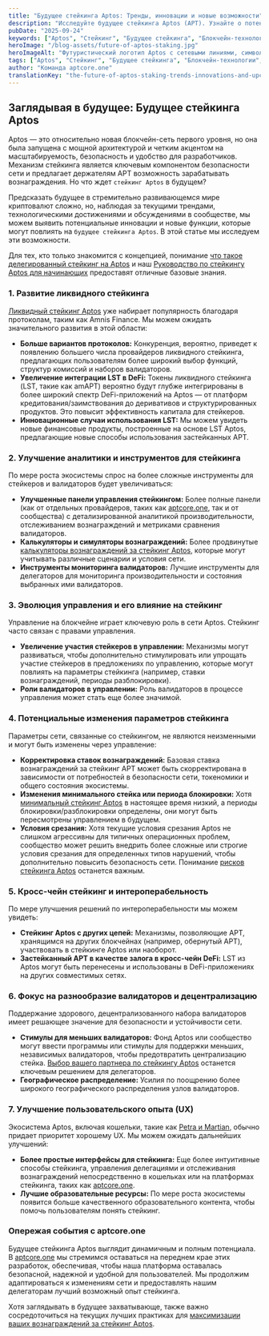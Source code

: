 ```yaml
---
title: "Будущее стейкинга Aptos: Тренды, инновации и новые возможности"
description: "Исследуйте будущее стейкинга Aptos (APT). Узнайте о потенциальных трендах, таких как продвинутый ликвидный стейкинг, влиянии на управление и новых функциях, которые могут повлиять на вознаграждения APT."
pubDate: "2025-09-24"
keywords: ["Aptos", "Стейкинг", "Будущее стейкинга", "Блокчейн-технологии", "APT", "Крипто-тренды", "Инновации", "aptcore.one"]
heroImage: "/blog-assets/future-of-aptos-staking.jpg"  
heroImageAlt: "Футуристический логотип Aptos с сетевыми линиями, символизирующими будущие тренды и инновации в стейкинге APT"
tags: ["Aptos", "Стейкинг", "Будущее стейкинга", "Блокчейн-технологии", "APT", "Крипто-тренды", "Инновации", "aptcore.one"]
author: "Команда aptcore.one"
translationKey: "the-future-of-aptos-staking-trends-innovations-and-upcoming-features"
---
```


## Заглядывая в будущее: Будущее стейкинга Aptos

Aptos — это относительно новая блокчейн-сеть первого уровня, но она была запущена с мощной архитектурой и четким акцентом на масштабируемость, безопасность и удобство для разработчиков. Механизм стейкинга является ключевым компонентом безопасности сети и предлагает держателям APT возможность зарабатывать вознаграждения. Но что ждет `стейкинг Aptos` в будущем?

Предсказать будущее в стремительно развивающемся мире криптовалют сложно, но, наблюдая за текущими трендами, технологическими достижениями и обсуждениями в сообществе, мы можем выявить потенциальные инновации и новые функции, которые могут повлиять на `будущее стейкинга Aptos`. В этой статье мы исследуем эти возможности.

Для тех, кто только знакомится с концепцией, понимание [что такое делегированный стейкинг на Aptos](/blog/ru/chto-takoe-delegirovannyj-stejking-na-aptos-i-kak-on-rabotaet-ponyatnoe-obyasnenie) и наш [Руководство по стейкингу Aptos для начинающих](/blog/ru/rukovodstvo-dlya-nachinayushchih-po-stejkingu-aptos-apt-na-aptcore-one) предоставят отличные базовые знания.

### 1. Развитие ликвидного стейкинга

[Ликвидный стейкинг Aptos](/blog/ru/glubokoe-pogruzhenie-v-likvidnyj-stejking-aptos-razblokirujte-likvidnost-i-maksimizirujte-nagrady-apt) уже набирает популярность благодаря протоколам, таким как Amnis Finance. Мы можем ожидать значительного развития в этой области:

* **Больше вариантов протоколов:** Конкуренция, вероятно, приведет к появлению большего числа провайдеров ликвидного стейкинга, предлагающих пользователям более широкий выбор функций, структур комиссий и наборов валидаторов.
* **Увеличение интеграции LST в DeFi:** Токены ликвидного стейкинга (LST, такие как amAPT) вероятно будут глубже интегрированы в более широкий спектр DeFi-приложений на Aptos — от платформ кредитования/заимствования до деривативов и структурированных продуктов. Это повысит эффективность капитала для стейкеров.
* **Инновационные случаи использования LST:** Мы можем увидеть новые финансовые продукты, построенные на основе LST Aptos, предлагающие новые способы использования застейканных APT.

### 2. Улучшение аналитики и инструментов для стейкинга

По мере роста экосистемы спрос на более сложные инструменты для стейкеров и валидаторов будет увеличиваться:

* **Улучшенные панели управления стейкингом:** Более полные панели (как от отдельных провайдеров, таких как [aptcore.one](https://aptcore.one), так и от сообщества) с детализированной аналитикой производительности, отслеживанием вознаграждений и метриками сравнения валидаторов.
* **Калькуляторы и симуляторы вознаграждений:** Более продвинутые [калькуляторы вознаграждений за стейкинг Aptos](/blog/ru/nagrady-za-steking-aptos-raznica-mezhdu-apr-i-apy-i-kak-ih-pokazyvaet-aptcore-one), которые могут учитывать различные сценарии и условия сети.
* **Инструменты мониторинга валидаторов:** Лучшие инструменты для делегаторов для мониторинга производительности и состояния выбранных ими валидаторов.

### 3. Эволюция управления и его влияние на стейкинг

Управление на блокчейне играет ключевую роль в сети Aptos. Стейкинг часто связан с правами управления.

* **Увеличение участия стейкеров в управлении:** Механизмы могут развиваться, чтобы дополнительно стимулировать или упрощать участие стейкеров в предложениях по управлению, которые могут повлиять на параметры стейкинга (например, ставки вознаграждений, периоды разблокировки).
* **Роли валидаторов в управлении:** Роль валидаторов в процессе управления может стать еще более значимой.

### 4. Потенциальные изменения параметров стейкинга

Параметры сети, связанные со стейкингом, не являются неизменными и могут быть изменены через управление:

* **Корректировка ставок вознаграждений:** Базовая ставка вознаграждений за стейкинг APT может быть скорректирована в зависимости от потребностей в безопасности сети, токеномики и общего состояния экосистемы.
* **Изменения минимального стейка или периода блокировки:** Хотя [минимальный стейкинг Aptos](/blog/ru/minimum-dlya-stejkinga-aptos-skolko-apt-nuzhno-chtoby-nachat) в настоящее время низкий, а периоды блокировки/разблокировки определены, они могут быть пересмотрены управлением в будущем.
* **Условия срезания:** Хотя текущие условия срезания Aptos не слишком агрессивны для типичных операционных проблем, сообщество может решить внедрить более сложные или строгие условия срезания для определенных типов нарушений, чтобы дополнительно повысить безопасность сети. Понимание [рисков стейкинга Aptos](/blog/ru/riski-stekinga-aptos-ponyatnoe-rukovodstvo-po-ih-snizheniyu) останется важным.

### 5. Кросс-чейн стейкинг и интероперабельность

По мере улучшения решений по интероперабельности мы можем увидеть:

* **Стейкинг Aptos с других цепей:** Механизмы, позволяющие APT, хранящимся на других блокчейнах (например, обернутый APT), участвовать в стейкинге Aptos или наоборот.
* **Застейканный APT в качестве залога в кросс-чейн DeFi:** LST из Aptos могут быть перенесены и использованы в DeFi-приложениях на других совместимых сетях.

### 6. Фокус на разнообразие валидаторов и децентрализацию

Поддержание здорового, децентрализованного набора валидаторов имеет решающее значение для безопасности и устойчивости сети.

* **Стимулы для меньших валидаторов:** Фонд Aptos или сообщество могут ввести программы или стимулы для поддержки меньших, независимых валидаторов, чтобы предотвратить централизацию стейка. [Выбор вашего партнера по стейкингу Aptos](/blog/ru/vybor-partnera-dlya-stejkinga-aptos-maksimizirujte-nagrady-i-bezopasnost-s-aptcore-one) останется ключевым решением для делегаторов.
* **Географическое распределение:** Усилия по поощрению более широкого географического распределения узлов валидаторов.

### 7. Улучшение пользовательского опыта (UX)

Экосистема Aptos, включая кошельки, такие как [Petra и Martian](/blog/ru/sravnenie-luchshih-koshelkov-dlya-stejkinga-aptos-petra-vs-pontem-vs-vash-luchshij-vybor), обычно придает приоритет хорошему UX. Мы можем ожидать дальнейших улучшений:

* **Более простые интерфейсы для стейкинга:** Еще более интуитивные способы стейкинга, управления делегациями и отслеживания вознаграждений непосредственно в кошельках или на платформах стейкинга, таких как [aptcore.one](https://aptcore.one).
* **Лучшие образовательные ресурсы:** По мере роста экосистемы появится больше качественного образовательного контента, чтобы помочь пользователям понять стейкинг.

### Опережая события с aptcore.one

Будущее стейкинга Aptos выглядит динамичным и полным потенциала. В [aptcore.one](https://aptcore.one) мы стремимся оставаться на переднем крае этих разработок, обеспечивая, чтобы наша платформа оставалась безопасной, надежной и удобной для пользователей. Мы продолжим адаптироваться к изменениям сети и предоставлять нашим делегаторам лучший возможный опыт стейкинга.

Хотя заглядывать в будущее захватывающе, также важно сосредоточиться на текущих лучших практиках для [максимизации ваших вознаграждений за стейкинг Aptos](/blog/ru/maksimizaciya-nagrad-za-steking-aptos-prodvinutye-sovety-i-strategii).